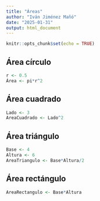 ```yaml
---
title: "Áreas"
author: "Iván Jiménez Mañó"
date: "2025-01-31"
output: html_document
---
```


```r
knitr::opts_chunk$set(echo = TRUE)
```

## Área círculo


```r
r <- 0.5
Área <- pi*r^2
```

## Área cuadrado


```r
Lado <- 3
AreaCuadrado <- Lado^2
```

## Área triángulo


```r
Base <- 4
Altura <- 6
AreaTriangulo <- Base*Altura/2
```

## Área rectángulo


```r
AreaRectangulo <- Base*Altura
```
